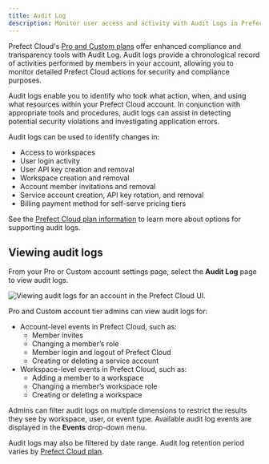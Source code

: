 ```yaml
---
title: Audit Log
description: Monitor user access and activity with Audit Logs in Prefect Cloud.
---
```


Prefect Cloud's [Pro and Custom plans](https://www.prefect.io/pricing) offer enhanced compliance and transparency tools with Audit Log.
Audit logs provide a chronological record of activities performed by members in your account, allowing you to monitor detailed Prefect Cloud actions for security and compliance purposes.

Audit logs enable you to identify who took what action, when, and using what resources within your Prefect Cloud account.
In conjunction with appropriate tools and procedures, audit logs can assist in detecting potential security violations and investigating application errors.  

Audit logs can be used to identify changes in:

- Access to workspaces
- User login activity
- User API key creation and removal
- Workspace creation and removal
- Account member invitations and removal
- Service account creation, API key rotation, and removal
- Billing payment method for self-serve pricing tiers

See the [Prefect Cloud plan information](https://www.prefect.io/pricing) to learn more about options for supporting audit logs.

## Viewing audit logs

From your Pro or Custom account settings page, select the **Audit Log** page to view audit logs.

![Viewing audit logs for an account in the Prefect Cloud UI.](/3.0rc//img/ui/audit-log.png)

Pro and Custom account tier admins can view audit logs for:

- Account-level events in Prefect Cloud, such as:
  - Member invites
  - Changing a member’s role
  - Member login and logout of Prefect Cloud
  - Creating or deleting a service account
- Workspace-level events in Prefect Cloud, such as:
  - Adding a member to a workspace
  - Changing a member’s workspace role
  - Creating or deleting a workspace

Admins can filter audit logs on multiple dimensions to restrict the results they see by workspace, user, or event type.
Available audit log events are displayed in the **Events** drop-down menu.

Audit logs may also be filtered by date range. Audit log retention period varies by [Prefect Cloud plan](https://www.prefect.io/pricing).

